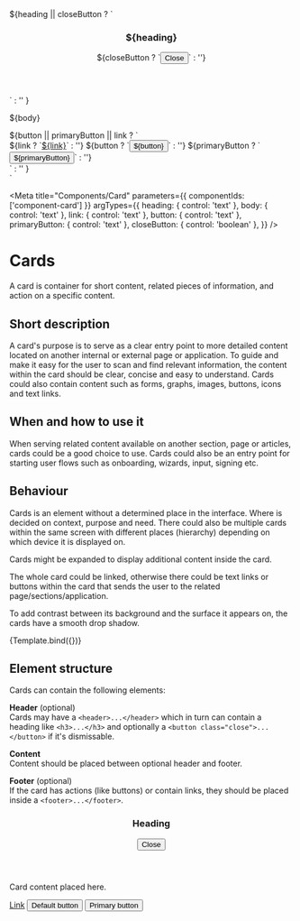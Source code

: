 
  <section class="card">
      ${heading || closeButton ?
      `<header>
        <h3>${heading}</h3>
        ${closeButton ? `<button class="close" type="button"><span class="sr-only">Close</span></button>` : ''}
       </header>` : ''
      }
      <p>${body}</p>
      ${button || primaryButton || link  ?
      `<footer>
        ${link ? `<a href="#">${link}</a>` : ''}
        ${button ? `<button type="button">${button}</button>` : ''}
        ${primaryButton ? `<button type="button" class="primary">${primaryButton}</button>` : ''}
       </footer>` : ''
      }
    </div>
  </section>
`

<Meta
  title="Components/Card"
  parameters={{ 
    componentIds: ['component-card']
  }}
  argTypes={{
    heading: { control: 'text' },
    body: { control: 'text' },
    link: { control: 'text' },
    button: { control: 'text' },
    primaryButton: { control: 'text' },
    closeButton: { control: 'boolean' },
  }}
/>

# Cards

A card is container for short content, related pieces of information, and action on a specific content.

## Short description

A card's purpose is to serve as a clear entry point to more detailed content located on another internal or external page or application. To guide and make it easy for the user to scan and find relevant information, the content within the card should be clear, concise and easy to understand. Cards could also contain content such as forms, graphs, images, buttons, icons and text links.

## When and how to use it

When serving related content available on another section, page or articles, cards could be a good choice to use. Cards could also be an entry point for starting user flows such as onboarding, wizards, input, signing etc.

## Behaviour

Cards is an element without a determined place in the interface. Where is decided on context, purpose and need. There could also be multiple cards within the same screen with different places (hierarchy) depending on which device it is displayed on.

Cards might be expanded to display additional content inside the card.

The whole card could be linked, otherwise there could be text links or buttons within the card that sends the user to the related page/sections/application.

To add contrast between its background and the surface it appears on, the cards have a smooth drop shadow.

<Canvas>
  <Story
    name="example"
    args={{
      heading: 'Card headline',
      body: 'Card body',
      link: '',
      button: '',
      primaryButton: '',
    }}
  >
    {Template.bind({})}
  </Story>
</Canvas>


## Element structure

Cards can contain the following elements:

**Header** (optional)<br/>
Cards may have a `<header>...</header>` which in turn can contain a heading like `<h3>...</h3>` and optionally a `<button class="close">...</button>` if it's dismissable.

**Content**<br/>
Content should be placed between optional header and footer.

**Footer** (optional)<br/>
If the card has actions (like buttons) or contain links, they should be placed inside a `<footer>...</footer>`.

<Canvas>
    <section class="card">
      <header>
        <h3>Heading</h3>
        <button class="close"><span class="sr-only">Close</span></button>
      </header>
      <p>
        Card content placed here.
      </p>
      <footer>
        <a href="#" class="button link">Link</a>
        <button type="button">Default button</button>
        <button type="button" class="primary">Primary button</button>
      </footer>
    </section>
</Canvas>
